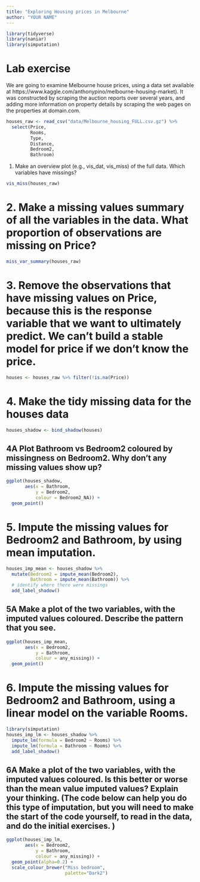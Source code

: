 ```yaml
---
title: "Exploring Housing prices in Melbourne"
author: "YOUR NAME"
---
```


```r
library(tidyverse)
library(naniar)
library(simputation)
```

# Lab exercise

We are going to examine Melbourne house prices, using a data set available at https://www.kaggle.com/anthonypino/melbourne-housing-market). It was constructed by scraping the auction reports over several years, and adding more information on property details by scraping the web pages on the properties at domain.com.


```r
houses_raw <- read_csv("data/Melbourne_housing_FULL.csv.gz") %>%
  select(Price, 
         Rooms, 
         Type, 
         Distance, 
         Bedroom2, 
         Bathroom)

```

1. Make an overview plot (e.g., vis_dat, vis_miss) of the full data. Which variables have missings? 

```r
vis_miss(houses_raw)
```

# 2. Make a missing values summary of all the variables in the data. What proportion of observations are missing on Price?

```r
miss_var_summary(houses_raw)
```


# 3. Remove the observations that have missing values on Price, because this is the response variable that we want to ultimately predict. We can't build a stable model for price if we don't know the price. 

```r
houses <- houses_raw %>% filter(!is.na(Price))
```


# 4. Make the tidy missing data for the houses data

```r
houses_shadow <- bind_shadow(houses)
```

## 4A Plot Bathroom vs Bedroom2 coloured by missingness on Bedroom2. Why don't any missing values show up?

```r
ggplot(houses_shadow,
       aes(x = Bathroom,
           y = Bedroom2,
           colour = Bedroom2_NA)) + 
  geom_point()
```

# 5. Impute the missing values for Bedroom2 and Bathroom, by using mean imputation. 

```r
houses_imp_mean <- houses_shadow %>%
  mutate(Bedroom2 = impute_mean(Bedroom2),
         Bathroom = impute_mean(Bathroom)) %>%
  # identify where there were missings
  add_label_shadow()
```

## 5A Make a plot of the two variables, with the imputed values coloured. Describe the pattern that you see.

```r
ggplot(houses_imp_mean,
       aes(x = Bedroom2,
           y = Bathroom,
           colour = any_missing)) + 
  geom_point()
```


# 6. Impute the missing values for Bedroom2 and Bathroom, using a linear model on the variable Rooms. 

```r
library(simputation)
houses_imp_lm <- houses_shadow %>%
  impute_lm(formula = Bedroom2 ~ Rooms) %>%
  impute_lm(formula = Bathroom ~ Rooms) %>%
  add_label_shadow()
```


## 6A Make a plot of the two variables, with the imputed values coloured. Is this better or worse than the mean value imputed values? Explain your thinking. (The code below can help you do this type of imputation, but **you will need to make the start of the code yourself, to read in the data, and do the initial exercises**. )

```r
ggplot(houses_imp_lm, 
       aes(x = Bedroom2, 
           y = Bathroom,
           colour = any_missing)) +
  geom_point(alpha=0.2) + 
  scale_colour_brewer("Miss bedroom", 
                      palette="Dark2")
```


